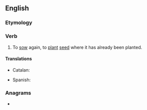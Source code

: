 ==English==

===Etymology===
{{prefix|en|re|sow}}

===Verb===
{{en-verb||||resown}}

# To [[sow]] again, to [[plant]] [[seed]] where it has already been planted.

====Translations====
{{trans-top}}
* Catalan: {{t+|ca|restoblar}}
{{trans-mid}}
* Spanish: {{t|es|[[resembrar]]}}
{{trans-bottom}}

===Anagrams===
* {{anagrams|en|a=eorsw|Rowse|WOREs|owers|owres|rowse|serow|sower|sowre|swore|worse}}